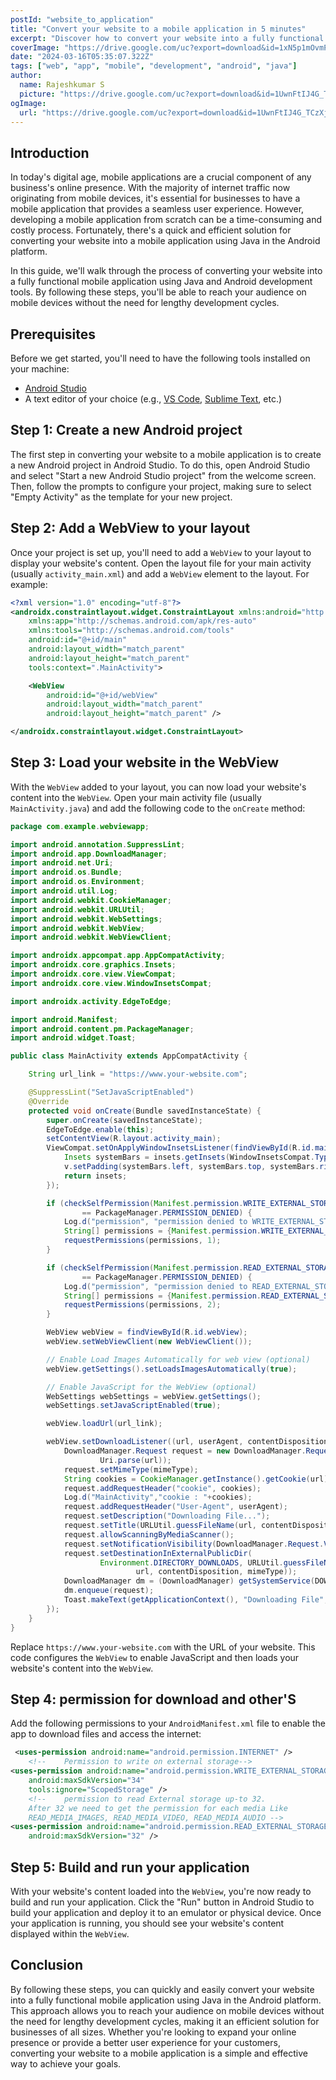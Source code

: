 ```yaml
---
postId: "website_to_application"
title: "Convert your website to a mobile application in 5 minutes"
excerpt: "Discover how to convert your website into a fully functional mobile application using Java in the Android platform, all within just 5 minutes. This guide provides a step-by-step tutorial on leveraging Java and Android development tools to seamlessly transform your website into a native Android app. Say goodbye to lengthy development cycles and hello to a quick and efficient solution for reaching your audience on mobile devices."
coverImage: "https://drive.google.com/uc?export=download&id=1xN5p1mOvmP157k9KUQw1XlOqCi2yQ23o"
date: "2024-03-16T05:35:07.322Z"
tags: ["web", "app", "mobile", "development", "android", "java"]
author:
  name: Rajeshkumar S
  picture: "https://drive.google.com/uc?export=download&id=1UwnFtIJ4G_TCzXjA_vMW6xQx2ENEc7dM"
ogImage:
  url: "https://drive.google.com/uc?export=download&id=1UwnFtIJ4G_TCzXjA_vMW6xQx2ENEc7dM"
---
```


## Introduction

In today's digital age, mobile applications are a crucial component of any business's online presence. With the majority of internet traffic now originating from mobile devices, it's essential for businesses to have a mobile application that provides a seamless user experience. However, developing a mobile application from scratch can be a time-consuming and costly process. Fortunately, there's a quick and efficient solution for converting your website into a mobile application using Java in the Android platform.

In this guide, we'll walk through the process of converting your website into a fully functional mobile application using Java and Android development tools. By following these steps, you'll be able to reach your audience on mobile devices without the need for lengthy development cycles.

## Prerequisites

Before we get started, you'll need to have the following tools installed on your machine:

- [Android Studio](https://developer.android.com/studio)
- A text editor of your choice (e.g., [VS Code](https://code.visualstudio.com/), [Sublime Text](https://www.sublimetext.com/), etc.)

## Step 1: Create a new Android project

The first step in converting your website to a mobile application is to create a new Android project in Android Studio. To do this, open Android Studio and select "Start a new Android Studio project" from the welcome screen. Then, follow the prompts to configure your project, making sure to select "Empty Activity" as the template for your new project.

## Step 2: Add a WebView to your layout

Once your project is set up, you'll need to add a `WebView` to your layout to display your website's content. Open the layout file for your main activity (usually `activity_main.xml`) and add a `WebView` element to the layout. For example:

```xml title="activity_main.xml"
<?xml version="1.0" encoding="utf-8"?>
<androidx.constraintlayout.widget.ConstraintLayout xmlns:android="http://schemas.android.com/apk/res/android"
    xmlns:app="http://schemas.android.com/apk/res-auto"
    xmlns:tools="http://schemas.android.com/tools"
    android:id="@+id/main"
    android:layout_width="match_parent"
    android:layout_height="match_parent"
    tools:context=".MainActivity">

    <WebView
        android:id="@+id/webView"
        android:layout_width="match_parent"
        android:layout_height="match_parent" />

</androidx.constraintlayout.widget.ConstraintLayout>
```

## Step 3: Load your website in the WebView

With the `WebView` added to your layout, you can now load your website's content into the `WebView`. Open your main activity file (usually `MainActivity.java`) and add the following code to the `onCreate` method:

```java title="MainActivity.java"
package com.example.webviewapp;

import android.annotation.SuppressLint;
import android.app.DownloadManager;
import android.net.Uri;
import android.os.Bundle;
import android.os.Environment;
import android.util.Log;
import android.webkit.CookieManager;
import android.webkit.URLUtil;
import android.webkit.WebSettings;
import android.webkit.WebView;
import android.webkit.WebViewClient;

import androidx.appcompat.app.AppCompatActivity;
import androidx.core.graphics.Insets;
import androidx.core.view.ViewCompat;
import androidx.core.view.WindowInsetsCompat;

import androidx.activity.EdgeToEdge;

import android.Manifest;
import android.content.pm.PackageManager;
import android.widget.Toast;

public class MainActivity extends AppCompatActivity {

    String url_link = "https://www.your-website.com";

    @SuppressLint("SetJavaScriptEnabled")
    @Override
    protected void onCreate(Bundle savedInstanceState) {
        super.onCreate(savedInstanceState);
        EdgeToEdge.enable(this);
        setContentView(R.layout.activity_main);
        ViewCompat.setOnApplyWindowInsetsListener(findViewById(R.id.main), (v, insets) -> {
            Insets systemBars = insets.getInsets(WindowInsetsCompat.Type.systemBars());
            v.setPadding(systemBars.left, systemBars.top, systemBars.right, systemBars.bottom);
            return insets;
        });

        if (checkSelfPermission(Manifest.permission.WRITE_EXTERNAL_STORAGE)
                == PackageManager.PERMISSION_DENIED) {
            Log.d("permission", "permission denied to WRITE_EXTERNAL_STORAGE - requesting it");
            String[] permissions = {Manifest.permission.WRITE_EXTERNAL_STORAGE};
            requestPermissions(permissions, 1);
        }

        if (checkSelfPermission(Manifest.permission.READ_EXTERNAL_STORAGE)
                == PackageManager.PERMISSION_DENIED) {
            Log.d("permission", "permission denied to READ_EXTERNAL_STORAGE - requesting it");
            String[] permissions = {Manifest.permission.READ_EXTERNAL_STORAGE};
            requestPermissions(permissions, 2);
        }

        WebView webView = findViewById(R.id.webView);
        webView.setWebViewClient(new WebViewClient());

        // Enable Load Images Automatically for web view (optional)
        webView.getSettings().setLoadsImagesAutomatically(true);

        // Enable JavaScript for the WebView (optional)
        WebSettings webSettings = webView.getSettings();
        webSettings.setJavaScriptEnabled(true);

        webView.loadUrl(url_link);

        webView.setDownloadListener((url, userAgent, contentDisposition, mimeType, contentLength) -> {
            DownloadManager.Request request = new DownloadManager.Request(
                    Uri.parse(url));
            request.setMimeType(mimeType);
            String cookies = CookieManager.getInstance().getCookie(url);
            request.addRequestHeader("cookie", cookies);
            Log.d("MainActivity","cookie : "+cookies);
            request.addRequestHeader("User-Agent", userAgent);
            request.setDescription("Downloading File...");
            request.setTitle(URLUtil.guessFileName(url, contentDisposition, mimeType));
            request.allowScanningByMediaScanner();
            request.setNotificationVisibility(DownloadManager.Request.VISIBILITY_VISIBLE_NOTIFY_COMPLETED);
            request.setDestinationInExternalPublicDir(
                    Environment.DIRECTORY_DOWNLOADS, URLUtil.guessFileName(
                            url, contentDisposition, mimeType));
            DownloadManager dm = (DownloadManager) getSystemService(DOWNLOAD_SERVICE);
            dm.enqueue(request);
            Toast.makeText(getApplicationContext(), "Downloading File", Toast.LENGTH_LONG).show();
        });
    }
}
```

Replace `https://www.your-website.com` with the URL of your website. This code configures the `WebView` to enable JavaScript and then loads your website's content into the `WebView`.

## Step 4: permission for download and other'S

Add the following permissions to your `AndroidManifest.xml` file to enable the app to download files and access the internet:

```xml title="AndroidManifest.xml"
 <uses-permission android:name="android.permission.INTERNET" />
    <!--    Permission to write on external storage-->
<uses-permission android:name="android.permission.WRITE_EXTERNAL_STORAGE"
    android:maxSdkVersion="34"
    tools:ignore="ScopedStorage" />
    <!--    permission to read External storage up-to 32.
    After 32 we need to get the permission for each media Like
    READ_MEDIA_IMAGES, READ_MEDIA_VIDEO, READ_MEDIA_AUDIO -->
<uses-permission android:name="android.permission.READ_EXTERNAL_STORAGE"
    android:maxSdkVersion="32" />
```

## Step 5: Build and run your application

With your website's content loaded into the `WebView`, you're now ready to build and run your application. Click the "Run" button in Android Studio to build your application and deploy it to an emulator or physical device. Once your application is running, you should see your website's content displayed within the `WebView`.

## Conclusion

By following these steps, you can quickly and easily convert your website into a fully functional mobile application using Java in the Android platform. This approach allows you to reach your audience on mobile devices without the need for lengthy development cycles, making it an efficient solution for businesses of all sizes. Whether you're looking to expand your online presence or provide a better user experience for your customers, converting your website to a mobile application is a simple and effective way to achieve your goals.
